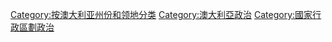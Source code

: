 [[Category:按澳大利亚州份和领地分类|Category:按澳大利亚州份和领地分类]]
[[Category:澳大利亞政治|Category:澳大利亞政治]]
[[Category:國家行政區劃政治|Category:國家行政區劃政治]]